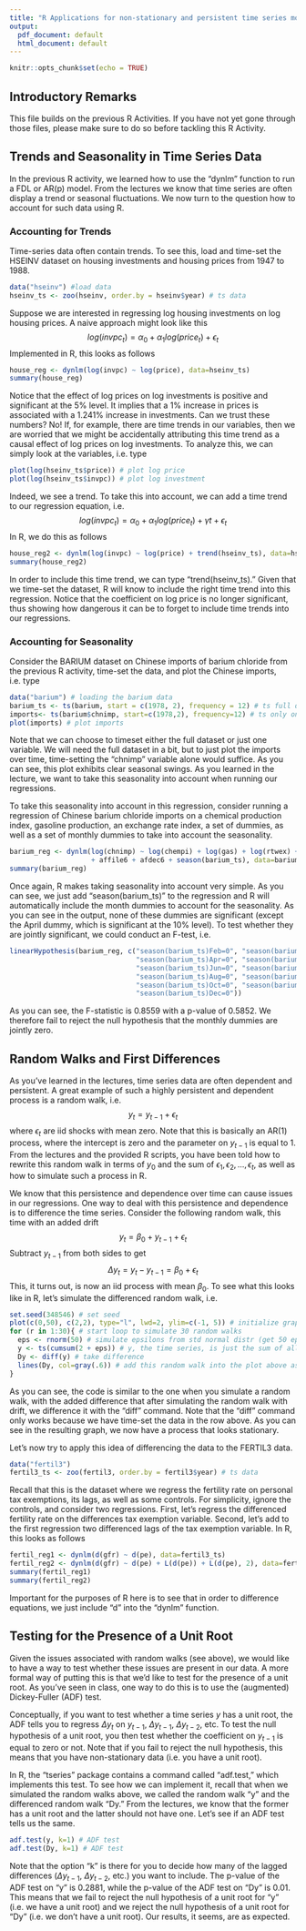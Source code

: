 ```yaml
---
title: "R Applications for non-stationary and persistent time series models"
output:
  pdf_document: default
  html_document: default
---
```


```r
knitr::opts_chunk$set(echo = TRUE)
```
## Introductory Remarks
This file builds on the previous R Activities. If you have not yet gone through those files, please make sure to do so before tackling this R Activity.


## Trends and Seasonality in Time Series Data

In the previous R activity, we learned how to use the "dynlm" function to run a FDL or AR(p) model. From the lectures we know that time series are often display a trend or seasonal fluctuations. We now turn to the question how to account for such data using R. 

### Accounting for Trends

Time-series data often contain trends. To see this, load and time-set the HSEINV dataset on housing investments and housing prices from 1947 to 1988. 
```r
data("hseinv") #load data
hseinv_ts <- zoo(hseinv, order.by = hseinv$year) # ts data
```
Suppose we are interested in regressing log housing investments on log housing prices. A naive approach might look like this 
$$log(invpc_t) = \alpha_0 + \alpha_1 log(price_t) + \epsilon_t$$
Implemented in R, this looks as follows
```r
house_reg <- dynlm(log(invpc) ~ log(price), data=hseinv_ts)
summary(house_reg)
```
Notice that the effect of log prices on log investments is positive and significant at the 5% level. It implies that a 1% increase in prices is associated with a 1.241% increase in investments. Can we trust these numbers? No! If, for example, there are time trends in our variables, then we are worried that we might be accidentally attributing this time trend as a causal effect of log prices on log investments. To analyze this, we can simply look at the variables, i.e. type 
```r
plot(log(hseinv_ts$price)) # plot log price
plot(log(hseinv_ts$invpc)) # plot log investment
```
Indeed, we see a trend. To take this into account, we can add a time trend to our regression equation, i.e. 
$$log(invpc_t) = \alpha_0 + \alpha_1 log(price_t) + \gamma t + \epsilon_t$$
In R, we do this as follows
```r
house_reg2 <- dynlm(log(invpc) ~ log(price) + trend(hseinv_ts), data=hseinv_ts)
summary(house_reg2)
```
In order to include this time trend, we can type "trend(hseinv_ts)." Given that we time-set the dataset, R will know to include the right time trend into this regression. Notice that the coefficient on log price is no longer significant, thus showing how dangerous it can be to forget to include time trends into our regressions. 

### Accounting for Seasonality

Consider the BARIUM dataset on Chinese imports of barium chloride from the previous R  activity, time-set the data, and plot the Chinese imports, i.e. type 
```r
data("barium") # loading the barium data
barium_ts <- ts(barium, start = c(1978, 2), frequency = 12) # ts full data
imports<- ts(barium$chnimp, start=c(1978,2), frequency=12) # ts only one variable
plot(imports) # plot imports
```
Note that we can choose to timeset either the full dataset or just one variable. We will need the full dataset in a bit, but to just plot the imports over time, time-setting the "chnimp" variable alone would suffice. As you can see, this plot exhibits clear seasonal swings. As you learned in the lecture, we want to take this seasonality into account when running our regressions. 

To take this seasonality into account in this regression, consider running a regression of Chinese barium chloride imports on a chemical production index, gasoline production, an exchange rate index, a set of dummies, as well as a set of monthly dummies to take into account the seasonality. 
```r
barium_reg <- dynlm(log(chnimp) ~ log(chempi) + log(gas) + log(rtwex) + befile6 
                    + affile6 + afdec6 + season(barium_ts), data=barium_ts)
summary(barium_reg)
```
Once again, R makes taking seasonality into account very simple. As you can see, we just add "season(barium_ts)" to the regression and R will automatically include the month dummies to account for the seasonality. As you can see in the output, none of these dummies are significant (except the April dummy, which is significant at the 10% level). To test whether they are jointly significant, we could conduct an F-test, i.e. 
```r
linearHypothesis(barium_reg, c("season(barium_ts)Feb=0", "season(barium_ts)Mar=0", 
                               "season(barium_ts)Apr=0", "season(barium_ts)May=0", 
                               "season(barium_ts)Jun=0", "season(barium_ts)Jul=0", 
                               "season(barium_ts)Aug=0", "season(barium_ts)Sep=0",
                               "season(barium_ts)Oct=0", "season(barium_ts)Nov=0",
                               "season(barium_ts)Dec=0"))
```
As you can see, the F-statistic is 0.8559 with a p-value of 0.5852. We therefore fail to reject the null hypothesis that the monthly dummies are jointly zero. 

## Random Walks and First Differences

As you've learned in the lectures, time series data are often dependent and persistent. A great example of such a highly persistent and dependent process is a random walk, i.e. 
$$y_t = y_{t-1} + \epsilon_t$$
where $\epsilon_t$ are iid shocks with mean zero. Note that this is basically an AR(1) process, where the intercept is zero and the parameter on $y_{t-1}$ is equal to $1$. From the lectures and the provided R scripts, you have been told how to rewrite this random walk in terms of $y_0$ and the sum of $\epsilon_1, \epsilon_2, ..., \epsilon_t$, as well as how to simulate such a process in R. 

We know that this persistence and dependence over time can cause issues in our regressions. One way to deal with this persistence and dependence is to difference the time series. Consider the following random walk, this time with an added drift
$$y_t = \beta_0 + y_{t-1} + \epsilon_t$$
Subtract $y_{t-1}$ from both sides to get 
$$\Delta y_t = y_t - y_{t-1}  = \beta_0 + \epsilon_t$$
This, it turns out, is now an iid process with mean $\beta_0$. To see what this looks like in R, let's simulate the differenced random walk, i.e. 
```r
set.seed(348546) # set seed
plot(c(0,50), c(2,2), type="l", lwd=2, ylim=c(-1, 5)) # initialize graph
for (r in 1:30){ # start loop to simulate 30 random walks
  eps <- rnorm(50) # simulate epsilons from std normal distr (get 50 epsilons)
  y <- ts(cumsum(2 + eps)) # y, the time series, is just the sum of all the epsilons
  Dy <- diff(y) # take difference
  lines(Dy, col=gray(.6)) # add this random walk into the plot above as a gray line
}
```
As you can see, the code is similar to the one when you simulate a random walk, with the added difference that after simulating the random walk with drift, we difference it with the "diff" command. Note that the "diff" command only works because we have time-set the data in the row above. As you can see in the resulting graph, we now have a process that looks stationary. 

Let's now try to apply this idea of differencing the data to the FERTIL3 data. 
```r
data("fertil3")
fertil3_ts <- zoo(fertil3, order.by = fertil3$year) # ts data
```
Recall that this is the dataset where we regress the fertility rate on personal tax exemptions, its lags, as well as some controls. For simplicity, ignore the controls, and consider two regressions. First, let's regress the differenced fertility rate on the differences tax exemption variable. Second, let's add to the first regression two differenced lags of the tax exemption variable. In R, this looks as follows
```r
fertil_reg1 <- dynlm(d(gfr) ~ d(pe), data=fertil3_ts)
fertil_reg2 <- dynlm(d(gfr) ~ d(pe) + L(d(pe)) + L(d(pe), 2), data=fertil3_ts)
summary(fertil_reg1)
summary(fertil_reg2)
```
Important for the purposes of R here is to see that in order to difference equations, we just include "d" into the "dynlm" function. 


## Testing for the Presence of a Unit Root

Given the issues associated with random walks (see above), we would like to have a way to test whether these issues are present in our data. A more formal way of putting this is that we'd like to test for the presence of a unit root. As you've seen in class, one way to do this is to use the (augmented) Dickey-Fuller (ADF) test. 

Conceptually, if you want to test whether a time series $y$ has a unit root, the ADF tells you to regress $\Delta y_t$ on $y_{t-1}$, $\Delta y_{t-1}$, $\Delta y_{t-2}$, etc. To test the null hypothesis of a unit root, you then test whether the coefficient on $y_{t-1}$ is equal to zero or not. Note that if you fail to reject the null hypothesis, this means that you have non-stationary data (i.e. you have a unit root).  

In R, the "tseries" package contains a command called "adf.test," which implements this test. To see how we can implement it, recall that when we simulated the random walks above, we called the random walk "y" and the differenced random walk "Dy." From the lectures, we know that the former has a unit root and the latter should not have one. Let's see if an ADF test tells us the same. 
```r
adf.test(y, k=1) # ADF test
adf.test(Dy, k=1) # ADF test
```
Note that the option "k" is there for you to decide how many of the lagged differences ($\Delta y_{t-1}$, $\Delta y_{t-2}$, etc.) you want to include. The p-value of the ADF test on "y" is 0.2881, while the p-value of the ADF test on "Dy" is 0.01. This means that we fail to reject the null hypothesis of a unit root for "y" (i.e. we have a unit root) and we reject the null hypothesis of a unit root for "Dy" (i.e. we don't have a unit root). Our results, it seems, are as expected. 